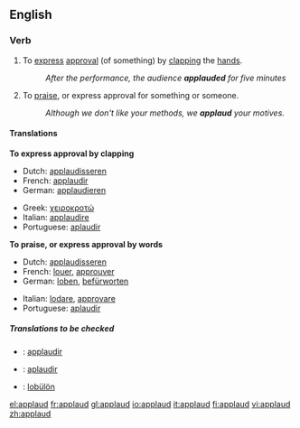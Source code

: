 ==English==

===Verb===
{{en-verb}}

# {{context|transitive|intransitive}} To [[express]] [[approval]] (of something) by [[clap|clapping]] the [[hand]]s.
#:''After the performance, the audience '''applauded''' for five minutes''
# {{context|transitive|intransitive}} To [[praise]], or express approval for something or someone.
#:''Although we don't like your methods, we '''applaud''' your motives.''

====Translations====

'''To express approval by clapping'''
{{top}}
*Dutch: [[applaudisseren]]
*French: [[applaudir]] 
*German: [[applaudieren]]
{{mid}}
*Greek: [[χειροκροτώ]]
*Italian: [[applaudire]]
*Portuguese: [[aplaudir]]
{{bottom}}

'''To praise, or express approval by words'''
{{top}}
*Dutch: [[applaudisseren]]
*French: [[louer]], [[approuver]] 
*German: [[loben]], [[befürworten]]
{{mid}}
*Italian: [[lodare]], [[approvare]]
*Portuguese: [[aplaudir]]
{{bottom}}

=====Translations to be checked=====
{{checktrans}} 
*{{ttbc|Interlingua}}: [[applaudir]]
*{{ttbc|Spanish}}: [[aplaudir]]
*{{ttbc|Volapük}}: [[lobülön]]

[[el:applaud]]
[[fr:applaud]]
[[gl:applaud]]
[[io:applaud]]
[[it:applaud]]
[[fi:applaud]]
[[vi:applaud]]
[[zh:applaud]]